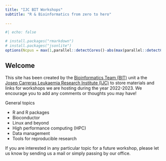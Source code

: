```yaml
---
title: "IJC BIT Workshops"
subtitle: "R & Bioinformatics from zero to hero"
 
---
```


```r
#| echo: false

# install.packages("rmarkdown")
# install.packages("jsonlite")
options(Ncpus = max(1,parallel::detectCores()-abs(max(parallel::detectCores()/10,2))))

```

## Welcome

This site has been created by the [Bioinformatics Team (BIT)](https://www.carrerasresearch.org/es/unidad-de-bioinform%C3%A1tica_130420) unit a the [Josep Carreras Leukaemia Research Institute (IJC)](https://www.carrerasresearch.org/en) to store materials and links for workshops we are hosting during the year 2022-2023. We encourage you to add any comments or thoughts you may have!

General topics

* R and R packages
* Bioconductor
* Linux and beyond
* High performance computing (HPC)
* Data management
* Tools for reproducible research


If you are interested in any particular topic for a future workshop, please let us know by sending us a mail or simply passing by our office.
